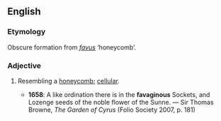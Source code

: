 ==English==

===Etymology===
Obscure formation from {{etyl|la|en}} ''[[favus]]'' ‘honeycomb’.

===Adjective===
{{en-adj}}

# {{context|obsolete|lang=en}} Resembling a [[honeycomb]]; [[cellular]].
#* '''1658''': A like ordination there is in the '''favaginous''' Sockets, and Lozenge seeds of the noble flower of the Sunne. — Sir Thomas Browne, ''The Garden of Cyrus'' (Folio Society 2007, p. 181)
